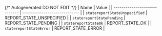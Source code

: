 {/* Autogenerated DO NOT EDIT  */}
| Name                          | Value                         |
| ----------------------------- | ----------------------------- |
| `statereportStateUnspecified` | REPORT_STATE_UNSPECIFIED      |
| `statereportStatePending`     | REPORT_STATE_PENDING          |
| `statereportStateOk`          | REPORT_STATE_OK               |
| `statereportStateError`       | REPORT_STATE_ERROR            |